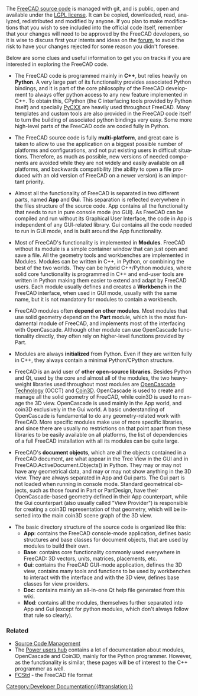 <languages/>
<div lang="en" dir="ltr" class="mw-content-ltr">
The [https://github.com/FreeCAD/FreeCAD FreeCAD source code] is managed with git, and is public, open and available under the [https://en.wikipedia.org/wiki/GNU_Lesser_General_Public_License LGPL license]. It can be copied, downloaded, read, analyzed, redistributed and modified by anyone. If you plan to make modifications that you wish to see included into the official code itself, remember that your changes will need to be approved by the FreeCAD developers, so it is wise to discuss first your intents and ideas on the [https://forum.freecad.org forum], to avoid the risk to have your changes rejected for some reason you didn't foresee.
</div>

<div lang="en" dir="ltr" class="mw-content-ltr">
Below are some clues and useful information to get you on tracks if you are interested in exploring the FreeCAD code.
</div>

<div lang="en" dir="ltr" class="mw-content-ltr">
* The FreeCAD code is programmed mainly in '''C++''', but relies heavily on '''Python'''. A very large part of its functionality provides associated Python bindings, and it is part of the core philosophy of the FreeCAD development to always offer python access to any new feature implemented in C++. To obtain this, CPython (the C interfacing tools provided by Python itself) and specially [http://cxx.sourceforge.net/ PyCXX] are heavily used throughout FreeCAD. Many templates and custom tools are also provided in the FreeCAD code itself to turn the building of associated python bindings very easy. Some more high-level parts of the FreeCAD code are coded fully in Python.
</div>

<div lang="en" dir="ltr" class="mw-content-ltr">
* The FreeCAD source code is fully '''multi-platform''', and great care is taken to allow to use the application on a biggest possible number of platforms and configurations, and not put existing users in difficult situations. Therefore, as much as possible, new versions of needed components are avoided while they are not widely and easily available on all platforms, and backwards compatibility (the ability to open a file produced with an old version of FreeCAD on a newer version) is an important priority.
</div>

<div lang="en" dir="ltr" class="mw-content-ltr">
* Almost all the functionality of FreeCAD is separated in two different parts, named '''App''' and '''Gui'''. This separation is reflected everywhere in the files structure of the source code. App contains all the functionality that needs to run in pure console mode (no GUI). As FreeCAD can be compiled and run without its Graphical User Interface, the code in App is independent of any GUI-related library. Gui contains all the code needed to run in GUI mode, and is built around the App functionality.
</div>

<div lang="en" dir="ltr" class="mw-content-ltr">
* Most of FreeCAD's functionality is implemented in '''Modules'''. FreeCAD without its module is a simple container window that can just open and save a file. All the geometry tools and workbenches are implemented in Modules. Modules can be written in C++, in Python, or combining the best of the two worlds. They can be hybrid C++/Python modules, where solid core functionality is programmed in C++ and end-user tools are written in Python making them easier to extend and adapt by FreeCAD users. Each module usually defines and creates a '''Workbench''' in the FreeCAD interface, when used in GUI mode, usually with the same name, but it is not mandatory for modules to contain a workbench.
</div>

<div lang="en" dir="ltr" class="mw-content-ltr">
* FreeCAD modules often '''depend on other modules'''. Most modules that use solid geometry depend on the '''Part''' module, which is the most fundamental module of FreeCAD, and implements most of the interfacing with OpenCascade. Although other module can use OpenCascade functionality directly, they often rely on higher-level functions provided by Part.
</div>

<div lang="en" dir="ltr" class="mw-content-ltr">
* Modules are always '''initialized''' from Python. Even if they are written fully in C++, they always contain a minimal Python/CPython structure.
</div>

<div lang="en" dir="ltr" class="mw-content-ltr">
* FreeCAD is an avid user of '''other open-source libraries'''. Besides Python and Qt, used by the core and almost all of the modules, the two heavyweight libraries used throughout most modules are [https://en.wikipedia.org/wiki/Open_Cascade_Technology OpenCascade Technology] (OCCT) and [http://www.coin3d.org/ Coin3D]. OpenCascade is used to create and manage all the solid geometry of FreeCAD, while coin3D is used to manage the 3D view. OpenCascade is used mainly in the App world, and coin3D exclusively in the Gui world. A basic understanding of OpenCascade is fundamental to do any geometry-related work with FreeCAD. More specific modules make use of more specific libraries, and since there are usually no restrictions on that point apart from these libraries to be easily available on all platforms, the list of dependencies of a full FreeCAD installation with all its modules can be quite large.
</div>

<div lang="en" dir="ltr" class="mw-content-ltr">
* FreeCAD's '''document objects''', which are all the objects contained in a FreeCAD document, are what appear in the Tree View in the GUI and in FreeCAD.ActiveDocument.Objects() in Python. They may or may not have any geometrical data, and may or may not show anything in the 3D view. They are always separated in App and Gui parts. The Gui part is not loaded when running in console mode. Standard geometrical objects, such as those found in Part or PartDesign, have their OpenCascade-based geometry defined in their App counterpart, while the Gui counterpart (also usually called "View Provider") is responsible for creating a coin3D representation of that geometry, which will be inserted into the main coin3D scene graph of the 3D view.
</div>

<div lang="en" dir="ltr" class="mw-content-ltr">
* The basic directory structure of the source code is organized like this:
** '''App''': contains the FreeCAD console-mode application, defines basic structures and base classes for document objects, that are used by modules to build their own.
** '''Base''': contains core functionality commonly used everywhere in FreeCAD: 3D vectors, units, matrices, placements, etc.
** '''Gui''': contains the FreeCAD GUI-mode application, defines the 3D view, contains many tools and functions to be used by workbenches to interact with the interface and with the 3D view, defines base classes for view providers.
** '''Doc''': contains mainly an all-in-one Qt help file generated from this wiki.
** '''Mod''': contains all the modules, themselves further separated into App and Gui (except for python modules, which don't always follow that rule so clearly).
</div>

<div lang="en" dir="ltr" class="mw-content-ltr">
=== Related ===
* [[Source_code_management|Source Code Management]]
* The [[Power users hub]] contains a lot of documentation about modules, OpenCascade and Coin3D, mainly for the Python programmer. However, as the functionality is similar, these pages will be of interest to the C++ programmer as well.
* [[File_Format_FCStd|FCStd]] - the FreeCAD file format
</div>

[[Category:Developer Documentation{{#translation:}}]]